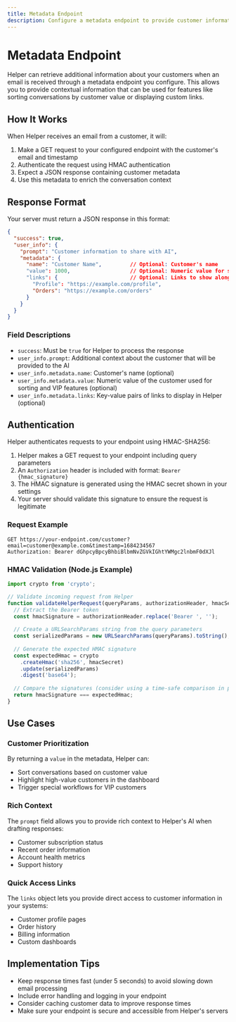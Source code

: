 ```yaml
---
title: Metadata Endpoint
description: Configure a metadata endpoint to provide customer information for your support conversations
---
```


# Metadata Endpoint

Helper can retrieve additional information about your customers when an email is received through a metadata endpoint you configure. This allows you to provide contextual information that can be used for features like sorting conversations by customer value or displaying custom links.

## How It Works

When Helper receives an email from a customer, it will:

1. Make a GET request to your configured endpoint with the customer's email and timestamp
2. Authenticate the request using HMAC authentication
3. Expect a JSON response containing customer metadata
4. Use this metadata to enrich the conversation context

## Response Format

Your server must return a JSON response in this format:

```json
{
  "success": true,
  "user_info": {
    "prompt": "Customer information to share with AI",
    "metadata": {
      "name": "Customer Name",         // Optional: Customer's name
      "value": 1000,                   // Optional: Numeric value for sorting/prioritization
      "links": {                       // Optional: Links to show alongside conversations
        "Profile": "https://example.com/profile",
        "Orders": "https://example.com/orders"
      }
    }
  }
}
```

### Field Descriptions

- `success`: Must be `true` for Helper to process the response
- `user_info.prompt`: Additional context about the customer that will be provided to the AI
- `user_info.metadata.name`: Customer's name (optional)
- `user_info.metadata.value`: Numeric value of the customer used for sorting and VIP features (optional)
- `user_info.metadata.links`: Key-value pairs of links to display in Helper (optional)

## Authentication

Helper authenticates requests to your endpoint using HMAC-SHA256:

1. Helper makes a GET request to your endpoint including query parameters
2. An `Authorization` header is included with format: `Bearer {hmac_signature}`
3. The HMAC signature is generated using the HMAC secret shown in your settings
4. Your server should validate this signature to ensure the request is legitimate

### Request Example

```
GET https://your-endpoint.com/customer?email=customer@example.com&timestamp=1684234567
Authorization: Bearer dGhpcyBpcyBhbiBlbmNvZGVkIGhtYWMgc2lnbmF0dXJl
```

### HMAC Validation (Node.js Example)

```javascript
import crypto from 'crypto';

// Validate incoming request from Helper
function validateHelperRequest(queryParams, authorizationHeader, hmacSecret) {
  // Extract the Bearer token
  const hmacSignature = authorizationHeader.replace('Bearer ', '');
  
  // Create a URLSearchParams string from the query parameters
  const serializedParams = new URLSearchParams(queryParams).toString();
  
  // Generate the expected HMAC signature
  const expectedHmac = crypto
    .createHmac('sha256', hmacSecret)
    .update(serializedParams)
    .digest('base64');
  
  // Compare the signatures (consider using a time-safe comparison in production)
  return hmacSignature === expectedHmac;
}
```

## Use Cases

### Customer Prioritization

By returning a `value` in the metadata, Helper can:
- Sort conversations based on customer value
- Highlight high-value customers in the dashboard
- Trigger special workflows for VIP customers

### Rich Context

The `prompt` field allows you to provide rich context to Helper's AI when drafting responses:
- Customer subscription status
- Recent order information
- Account health metrics
- Support history

### Quick Access Links

The `links` object lets you provide direct access to customer information in your systems:
- Customer profile pages
- Order history
- Billing information
- Custom dashboards

## Implementation Tips

- Keep response times fast (under 5 seconds) to avoid slowing down email processing
- Include error handling and logging in your endpoint
- Consider caching customer data to improve response times
- Make sure your endpoint is secure and accessible from Helper's servers
